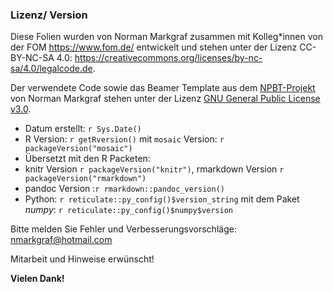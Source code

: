 ### Lizenz/ Version

Diese Folien wurden von Norman Markgraf zusammen mit Kolleg\*innen von der FOM [https://www.fom.de/](https://www.fom.de/) entwickelt und stehen unter der Lizenz CC-BY-NC-SA 4.0: [https://creativecommons.org/licenses/by-nc-sa/4.0/legalcode.de](https://creativecommons.org/licenses/by-nc-sa/4.0/legalcode.de).

Der verwendete Code sowie das Beamer Template aus dem [NPBT-Projekt](http://github.com/NMarkgraf/NPBT) von Norman Markgraf stehen unter der Lizenz [GNU General Public License v3.0](https://www.gnu.org/licenses/gpl-3.0.de.html).

::: {.footnotesize}

- Datum erstellt: `r Sys.Date()`
- R Version: `r getRversion()` mit `mosaic` Version: `r packageVersion("mosaic")`
- Übersetzt mit den R Packeten:
- knitr Version `r packageVersion("knitr")`, rmarkdown Version `r packageVersion("rmarkdown")`
- pandoc Version :`r rmarkdown::pandoc_version()`
- Python: `r reticulate::py_config()$version_string` mit dem Paket *numpy*: `r reticulate::py_config()$numpy$version`

:::

Bitte melden Sie Fehler und Verbesserungsvorschläge: [nmarkgraf@hotmail.com](<mailto:nmarkgraf@hotmail.com>)

Mitarbeit und Hinweise erwünscht!

**Vielen Dank!**
